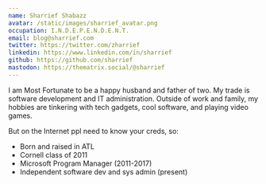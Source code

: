 ```yaml
---
name: Sharrief Shabazz
avatar: /static/images/sharrief_avatar.png
occupation: I.N.D.E.P.E.N.D.E.N.T.
email: blog@sharrief.com
twitter: https://twitter.com/zharrief
linkedin: https://www.linkedin.com/in/sharrief
github: https://github.com/sharrief
mastodon: https://thematrix.social/@sharrief
---
```


I am Most Fortunate to be a happy husband and father of two. My trade is software development and IT administration. Outside of work and family, my hobbies are tinkering with tech gadgets, cool software, and playing video games.

But on the Internet ppl need to know your creds, so:

- Born and raised in ATL
- Cornell class of 2011
- Microsoft Program Manager (2011-2017)
- Independent software dev and sys admin (present)
